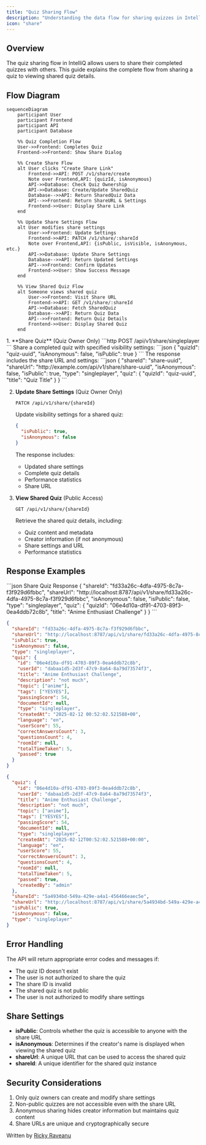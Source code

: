 ```yaml
---
title: "Quiz Sharing Flow"
description: "Understanding the data flow for sharing quizzes in IntelliQ"
icon: "share"
---
```


## Overview

The quiz sharing flow in IntelliQ allows users to share their completed quizzes with others. This guide explains the complete flow from sharing a quiz to viewing shared quiz details.

## Flow Diagram

```mermaid
sequenceDiagram
    participant User
    participant Frontend
    participant API
    participant Database

    %% Quiz Completion Flow
    User->>Frontend: Completes Quiz
    Frontend->>Frontend: Show Share Dialog

    %% Create Share Flow
    alt User clicks "Create Share Link"
        Frontend->>API: POST /v1/share/create
        Note over Frontend,API: {quizId, isAnonymous}
        API->>Database: Check Quiz Ownership
        API->>Database: Create/Update SharedQuiz
        Database-->>API: Return SharedQuiz Data
        API-->>Frontend: Return ShareURL & Settings
        Frontend->>User: Display Share Link
    end

    %% Update Share Settings Flow
    alt User modifies share settings
        User->>Frontend: Update Settings
        Frontend->>API: PATCH /v1/share/:shareId
        Note over Frontend,API: {isPublic, isVisible, isAnonymous, etc.}
        API->>Database: Update Share Settings
        Database-->>API: Return Updated Settings
        API-->>Frontend: Confirm Updates
        Frontend->>User: Show Success Message
    end

    %% View Shared Quiz Flow
    alt Someone views shared quiz
        User->>Frontend: Visit Share URL
        Frontend->>API: GET /v1/share/:shareId
        API->>Database: Fetch SharedQuiz
        Database-->>API: Return Quiz Data
        API-->>Frontend: Return Quiz Details
        Frontend->>User: Display Shared Quiz
    end
```

<Steps>
  1. **Share Quiz** (Quiz Owner Only)
     ```http
     POST /api/v1/share/singleplayer
     ```
     Share a completed quiz with specified visibility settings:
     ```json
     {
       "quizId": "quiz-uuid",
       "isAnonymous": false,
       "isPublic": true
     }
     ```
     The response includes the share URL and settings:
     ```json
     {
       "shareId": "share-uuid",
       "shareUrl": "http://example.com/api/v1/share/share-uuid",
       "isAnonymous": false,
       "isPublic": true,
       "type": "singleplayer",
       "quiz": {
         "quizId": "quiz-uuid",
         "title": "Quiz Title"
       }
     }
     ```

2. **Update Share Settings** (Quiz Owner Only)

   ```http
   PATCH /api/v1/share/{shareId}
   ```

   Update visibility settings for a shared quiz:

   ```json
   {
     "isPublic": true,
     "isAnonymous": false
   }
   ```

   The response includes:

   - Updated share settings
   - Complete quiz details
   - Performance statistics
   - Share URL

3. **View Shared Quiz** (Public Access)

   ```http
   GET /api/v1/share/{shareId}
   ```

   Retrieve the shared quiz details, including:

   - Quiz content and metadata
   - Creator information (if not anonymous)
   - Share settings and URL
   - Performance statistics

</Steps>

## Response Examples

<CodeGroup>
```json Share Quiz Response
{
  "shareId": "fd33a26c-4dfa-4975-8c7a-f3f929d6fbbc",
  "shareUrl": "http://localhost:8787/api/v1/share/fd33a26c-4dfa-4975-8c7a-f3f929d6fbbc",
  "isAnonymous": false,
  "isPublic": false,
  "type": "singleplayer",
  "quiz": {
    "quizId": "06e4d10a-df91-4703-89f3-0ea4ddb72c8b",
    "title": "Anime Enthusiast Challenge"
  }
}
```

```json Update Share Response
{
  "shareId": "fd33a26c-4dfa-4975-8c7a-f3f929d6fbbc",
  "shareUrl": "http://localhost:8787/api/v1/share/fd33a26c-4dfa-4975-8c7a-f3f929d6fbbc",
  "isPublic": true,
  "isAnonymous": false,
  "type": "singleplayer",
  "quiz": {
    "id": "06e4d10a-df91-4703-89f3-0ea4ddb72c8b",
    "userId": "dabaa1d5-2d3f-47c9-8a64-8a79d73574f3",
    "title": "Anime Enthusiast Challenge",
    "description": "not much",
    "topic": ["anime"],
    "tags": ["YESYES"],
    "passingScore": 54,
    "documentId": null,
    "type": "singleplayer",
    "createdAt": "2025-02-12 00:52:02.521588+00",
    "language": "en",
    "userScore": 55,
    "correctAnswersCount": 3,
    "questionsCount": 4,
    "roomId": null,
    "totalTimeTaken": 5,
    "passed": true
  }
}
```

```json View Shared Quiz Response
{
  "quiz": {
    "id": "06e4d10a-df91-4703-89f3-0ea4ddb72c8b",
    "userId": "dabaa1d5-2d3f-47c9-8a64-8a79d73574f3",
    "title": "Anime Enthusiast Challenge",
    "description": "not much",
    "topic": ["anime"],
    "tags": ["YESYES"],
    "passingScore": 54,
    "documentId": null,
    "type": "singleplayer",
    "createdAt": "2025-02-12T00:52:02.521588+00:00",
    "language": "en",
    "userScore": 55,
    "correctAnswersCount": 3,
    "questionsCount": 4,
    "roomId": null,
    "totalTimeTaken": 5,
    "passed": true,
    "createdBy": "admin"
  },
  "shareId": "5a4934bd-549a-429e-a4a1-456466eaec5e",
  "shareUrl": "http://localhost:8787/api/v1/share/5a4934bd-549a-429e-a4a1-456466eaec5e",
  "isPublic": true,
  "isAnonymous": false,
  "type": "singleplayer"
}
```

</CodeGroup>

## Error Handling

The API will return appropriate error codes and messages if:

- The quiz ID doesn't exist
- The user is not authorized to share the quiz
- The share ID is invalid
- The shared quiz is not public
- The user is not authorized to modify share settings

## Share Settings

- **isPublic**: Controls whether the quiz is accessible to anyone with the share URL
- **isAnonymous**: Determines if the creator's name is displayed when viewing the shared quiz
- **shareUrl**: A unique URL that can be used to access the shared quiz
- **shareId**: A unique identifier for the shared quiz instance

## Security Considerations

1. Only quiz owners can create and modify share settings
2. Non-public quizzes are not accessible even with the share URL
3. Anonymous sharing hides creator information but maintains quiz content
4. Share URLs are unique and cryptographically secure

Written by [Ricky Raveanu](mailto:contact@rickyraveanu.com)
